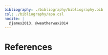 ```yaml
---
bibliography: ./bibliography/bibliography.bib
csl: ./bibliography/apa.csl
nocite: |
  @james2013, @weatherwax2014
---
```


# References
